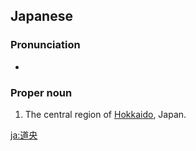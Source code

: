 ==Japanese==
{{ja-kanjitab|どう|おう|yomi=o}}

===Pronunciation===
* {{ja-pron|どうおう|y=o|acc=0}}

===Proper noun===
{{ja-pos|どうおう|proper}}

# The central region of [[Hokkaido]], Japan.

[[ja:道央]]